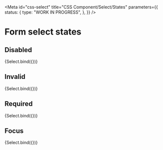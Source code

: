 <!-- @license CC0-1.0 -->


<Meta
  id="css-select"
  title="CSS Component/Select/States"
  parameters={{
    status: {
      type: "WORK IN PROGRESS",
    },
  }}
/>

# Form select states

## Disabled

<Canvas>
  <Story
    name="disabled"
    args={{
      ...defaultArgs,
      disabled: true,
    }}
    parameters={{
      docs: {
        source: {
          state: "closed",
        },
      },
    }}
  >
    {Select.bind({})}
  </Story>
</Canvas>

## Invalid

<Canvas>
  <Story
    name="invalid"
    args={{
      ...defaultArgs,
      invalid: true,
    }}
    parameters={{
      docs: {
        source: {
          state: "closed",
        },
      },
    }}
  >
    {Select.bind({})}
  </Story>
</Canvas>

## Required

<Canvas>
  <Story
    name="required"
    args={{
      ...defaultArgs,
      required: true,
    }}
    parameters={{
      docs: {
        source: {
          state: "closed",
        },
      },
    }}
  >
    {Select.bind({})}
  </Story>
</Canvas>

## Focus

<Canvas>
  <Story
    name="focus"
    args={{
      ...defaultArgs,
      focus: true,
    }}
    parameters={{
      docs: {
        source: {
          state: "closed",
        },
      },
    }}
  >
    {Select.bind({})}
  </Story>
</Canvas>
